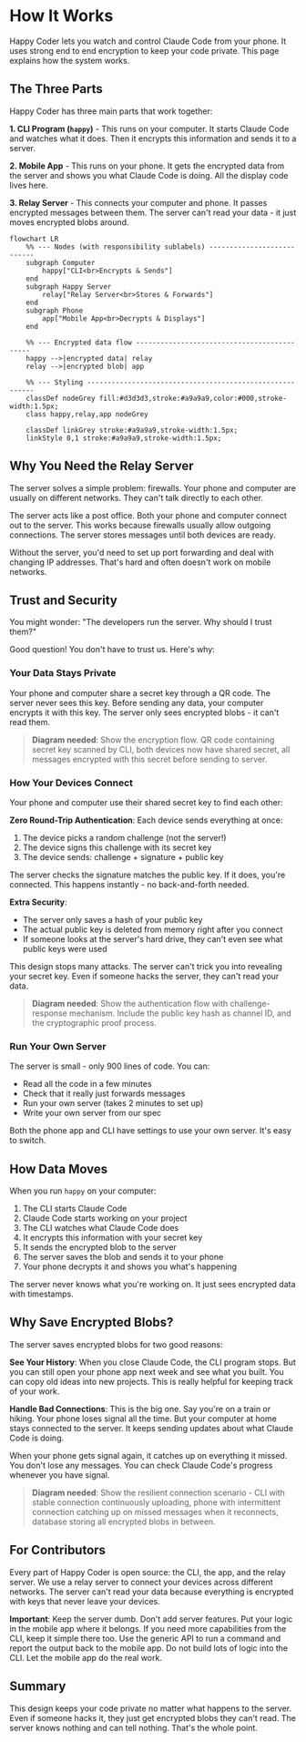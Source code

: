 # How It Works

Happy Coder lets you watch and control Claude Code from your phone. It uses
strong end to end encryption to keep your code private. This page explains how the system
works.

## The Three Parts

Happy Coder has three main parts that work together:

**1. CLI Program (`happy`)** - This runs on your computer. It starts Claude Code
and watches what it does. Then it encrypts this information and sends it to a
server.

**2. Mobile App** - This runs on your phone. It gets the encrypted data from the
server and shows you what Claude Code is doing. All the display code lives
here.

**3. Relay Server** - This connects your computer and phone. It passes encrypted
messages between them. The server can't read your data - it just moves
encrypted blobs around.

```mermaid
flowchart LR
    %% --- Nodes (with responsibility sublabels) ---------------------------
    subgraph Computer
        happy["CLI<br>Encrypts & Sends"]
    end
    subgraph Happy Server
        relay["Relay Server<br>Stores & Forwards"]
    end
    subgraph Phone
        app["Mobile App<br>Decrypts & Displays"]
    end

    %% --- Encrypted data flow --------------------------------------------
    happy -->|encrypted data| relay
    relay -->|encrypted blob| app

    %% --- Styling ---------------------------------------------------------
    classDef nodeGrey fill:#d3d3d3,stroke:#a9a9a9,color:#000,stroke-width:1.5px;
    class happy,relay,app nodeGrey

    classDef linkGrey stroke:#a9a9a9,stroke-width:1.5px;
    linkStyle 0,1 stroke:#a9a9a9,stroke-width:1.5px;
```

## Why You Need the Relay Server

The server solves a simple problem: firewalls. Your phone and computer are
usually on different networks. They can't talk directly to each other.

The server acts like a post office. Both your phone and computer connect out to
the server. This works because firewalls usually allow outgoing connections. The
server stores messages until both devices are ready.

Without the server, you'd need to set up port forwarding and deal with changing
IP addresses. That's hard and often doesn't work on mobile networks.

## Trust and Security

You might wonder: "The developers run the server. Why should I trust them?"

Good question! You don't have to trust us. Here's why:

### Your Data Stays Private

Your phone and computer share a secret key through a QR code. The server never
sees this key. Before sending any data, your computer encrypts it with this key.
The server only sees encrypted blobs - it can't read them.

> **Diagram needed**: Show the encryption flow. QR code containing secret key
scanned by CLI, both devices now have shared secret, all messages encrypted with
this secret before sending to server.

### How Your Devices Connect

Your phone and computer use their shared secret key to find each other:

**Zero Round-Trip Authentication**: Each device sends everything at once:
1. The device picks a random challenge (not the server!)
2. The device signs this challenge with its secret key
3. The device sends: challenge + signature + public key

The server checks the signature matches the public key. If it does, you're
connected. This happens instantly - no back-and-forth needed.

**Extra Security**: 
- The server only saves a hash of your public key
- The actual public key is deleted from memory right after you connect
- If someone looks at the server's hard drive, they can't even see what public keys were used

This design stops many attacks. The server can't trick you into revealing your
secret key. Even if someone hacks the server, they can't read your data.

> **Diagram needed**: Show the authentication flow with challenge-response
mechanism. Include the public key hash as channel ID, and the cryptographic
proof process.

### Run Your Own Server

The server is small - only 900 lines of code. You can:
- Read all the code in a few minutes
- Check that it really just forwards messages
- Run your own server (takes 2 minutes to set up)
- Write your own server from our spec

Both the phone app and CLI have settings to use your own server. It's easy to switch.

## How Data Moves

When you run `happy` on your computer:

1. The CLI starts Claude Code
2. Claude Code starts working on your project
3. The CLI watches what Claude Code does
4. It encrypts this information with your secret key
5. It sends the encrypted blob to the server
6. The server saves the blob and sends it to your phone
7. Your phone decrypts it and shows you what's happening

The server never knows what you're working on. It just sees encrypted data with timestamps.

## Why Save Encrypted Blobs?

The server saves encrypted blobs for two good reasons:

**See Your History**: When you close Claude Code, the CLI program stops. But you
can still open your phone app next week and see what you built. You can copy
old ideas into new projects. This is really helpful for keeping track of your
work.

**Handle Bad Connections**: This is the big one. Say you're on a train or
hiking. Your phone loses signal all the time. But your computer at home stays
connected to the server. It keeps sending updates about what Claude Code is
doing.

When your phone gets signal again, it catches up on everything it missed. You
don't lose any messages. You can check Claude Code's progress whenever you have
signal.

> **Diagram needed**: Show the resilient connection scenario - CLI with stable
connection continuously uploading, phone with intermittent connection catching
up on missed messages when it reconnects, database storing all encrypted blobs
in between.

## For Contributors

Every part of Happy Coder is open source: the CLI, the app, and the relay
server. We use a relay server to connect your devices across different networks.
The server can't read your data because everything is encrypted with keys that
never leave your devices. 

**Important**: Keep the server dumb. Don't add server
features. Put your logic in the mobile app where it belongs. If you need more
capabilities from the CLI, keep it simple there too. Use the generic API to run
a command and report the output back to the mobile app. Do not build lots of
logic into the CLI.  Let the mobile app do the real work.

## Summary

This design keeps your code private no matter what happens to the server. Even
if someone hacks it, they just get encrypted blobs they can't read. The server
knows nothing and can tell nothing. That's the whole point.
